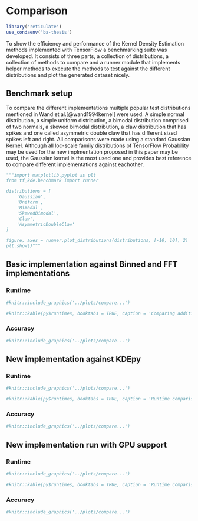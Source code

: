 # Comparison {#comparison}

```r
library('reticulate')
use_condaenv('ba-thesis')
```

To show the efficiency and performance of the Kernel Density Estimation methods implemented with TensorFlow a benchmarking suite was developed. It consists of three parts, a collection of distributions, a collection of methods to compare and a runner module that implements helper methods to execute the methods to test against the different distributions and plot the generated dataset nicely.

## Benchmark setup

To compare the different implementations multiple popular test distributions mentioned in Wand et al.[@wand1994kernel] were used. A simple normal distribution, a simple uniform distribution, a bimodal distribution comprised of two normals, a skewed bimodal distribution, a claw distribution that has spikes and one called asymmetric double claw that has different sized spikes left and right. All comparisons were made using a standard Gaussian Kernel. Although all loc-scale family distributions of TensorFlow Probability may be used for the new implmentation proposed in this paper may be used, the Gaussian kernel is the most used one and provides best reference to compare different implementations against eachother.

```python
"""import matplotlib.pyplot as plt
from tf_kde.benchmark import runner

distributions = [
    'Gaussian',
    'Uniform',
    'Bimodal',
    'SkewedBimodal',
    'Claw',
    'AsymmetricDoubleClaw'
]

figure, axes = runner.plot_distributions(distributions, [-10, 10], 2)
plt.show()"""
```

## Basic implementation against Binned and FFT implementations

### Runtime

```python
#knitr::include_graphics('../plots/compare...')
```

```r
#knitr::kable(py$runtimes, booktabs = TRUE, caption = 'Comparing additional methods')
```


### Accuracy

```python
#knitr::include_graphics('../plots/compare...')
```


## New implementation against KDEpy

### Runtime

```python
#knitr::include_graphics('../plots/compare...')
```


```r
#knitr::kable(py$runtimes, booktabs = TRUE, caption = 'Runtime comparison')
```

### Accuracy

```python
#knitr::include_graphics('../plots/compare...')
```

## New implementation run with GPU support

### Runtime

```python
#knitr::include_graphics('../plots/compare...')
```


```r
#knitr::kable(py$runtimes, booktabs = TRUE, caption = 'Runtime comparison')
```

### Accuracy

```python
#knitr::include_graphics('../plots/compare...')
```